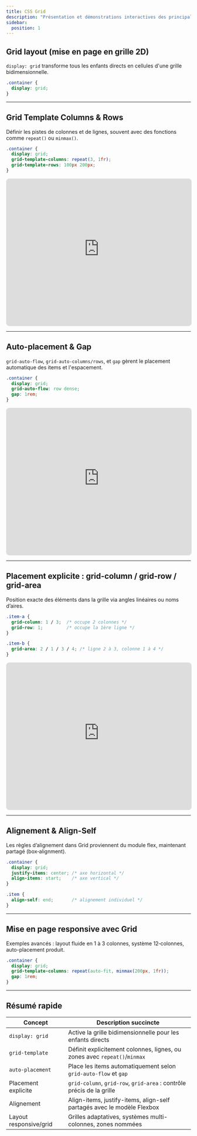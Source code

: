 ```yaml
---
title: CSS Grid
description: "Présentation et démonstrations interactives des principales propriétés CSS Grid."
sidebar:
  position: 1
---
```





## Grid layout (mise en page en grille 2D)

`display: grid` transforme tous les enfants directs en cellules d'une grille bidimensionnelle.

```css
.container {
  display: grid;
}
```
---

## Grid Template Columns & Rows

Définir les pistes de colonnes et de lignes, souvent avec des fonctions comme `repeat()` ou `minmax()`.

```css
.container {
  display: grid;
  grid-template-columns: repeat(3, 1fr);
  grid-template-rows: 100px 200px;
}
```

<iframe
  height="400"
  width="100%"
  src="https://interactive-examples.mdn.mozilla.net/pages/css/grid.html"
  style="border:1px solid #ddd; border-radius:8px; height: 400px;">
</iframe>



---

## Auto-placement & Gap

`grid-auto-flow`, `grid-auto-columns/rows`, et `gap` gèrent le placement automatique des items et l'espacement.

```css
.container {
  display: grid;
  grid-auto-flow: row dense;
  gap: 1rem;
}
```

<iframe
  height="400"
  width="100%"
  src="https://interactive-examples.mdn.mozilla.net/pages/css/grid-auto-flow.html"
  style="border:1px solid #ddd; border-radius:8px; height: 400px;">
</iframe>

---

## Placement explicite : grid-column / grid-row / grid-area

Position exacte des éléments dans la grille via angles linéaires ou noms d’aires.

```css
.item-a {
  grid-column: 1 / 3;  /* occupe 2 colonnes */
  grid-row: 1;         /* occupe la 1ère ligne */
}

.item-b {
  grid-area: 2 / 1 / 3 / 4; /* ligne 2 à 3, colonne 1 à 4 */
}

```

<iframe
  height="400"
  width="100%"
  src="https://interactive-examples.mdn.mozilla.net/pages/css/grid-template-areas.html"
  style="border:1px solid #ddd; border-radius:8px; height: 400px;">
</iframe>

---

## Alignement & Align-Self

Les règles d’alignement dans Grid proviennent du module flex, maintenant partagé (box‑alignment).

```css
.container {
  display: grid;
  justify-items: center; /* axe horizontal */
  align-items: start;    /* axe vertical */
}

.item {
  align-self: end;       /* alignement individuel */
}


```

<GridAlign client:only="react"/>

---

## Mise en page responsive avec Grid

Exemples avancés : layout fluide en 1 à 3 colonnes, système 12‑colonnes, auto-placement produit.

```css
.container {
  display: grid;
  grid-template-columns: repeat(auto-fit, minmax(200px, 1fr));
  gap: 1rem;
}

```

<FlexGrow client:only="react"/>

---

## Résumé rapide

| Concept                 | Description succincte                                                       |
|-------------------------|------------------------------------------------------------------------------|
| `display: grid`        | Active la grille bidimensionnelle pour les enfants directs                  |
| `grid-template`         | Définit explicitement colonnes, lignes, ou zones avec `repeat()`/`minmax` |
| `auto-placement`        | Place les items automatiquement selon `grid-auto-flow` et `gap`            |
| Placement explicite     | `grid-column`, `grid-row`, `grid-area` : contrôle précis de la grille       |
| Alignement              | Align-items, justify-items, align-self partagés avec le modèle Flexbox      |
| Layout responsive/grid  | Grilles adaptatives, systèmes multi-colonnes, zones nommées                 |

